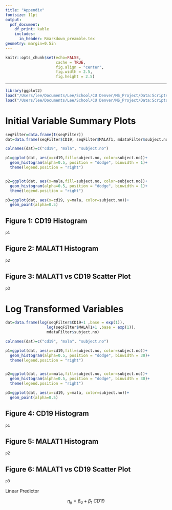 ```yaml
---
title: "Appendix"
fontsize: 11pt
output:
  pdf_document:
    df_print: kable
    includes:
      in_header: Rmarkdown_preamble.tex
geometry: margin=0.5in
---
```


<!------------------------------------------------------------------------------>
<!--  ####  KNITR Setup & Script Information   #### -->
<!------------------------------------------------------------------------------>

<!--  ####  KNITR Specs   #### -->
```r
knitr::opts_chunk$set(echo=FALSE, 
                      cache = TRUE, 
                      fig.align = "center",
                      fig.width = 2.5,
                      fig.height = 2.5)
```
***
```r
library(ggplot2)
load("/Users/lee/Documents/Lee/School/CU Denver/MS_Project/Data:Scripts/FinalData/FilteredMergedData/Rdata/seqFilter.RData")
load("/Users/lee/Documents/Lee/School/CU Denver/MS_Project/Data:Scripts/FinalData/FilteredMergedData/Rdata/mdataFilter.RData")
```




# Initial Variable Summary Plots

```r
seqFilter=data.frame(t(seqFilter))
dat=data.frame(seqFilter$CD19, seqFilter$MALAT1, mdataFilter$subject.no)

colnames(dat)=c("cd19", "mala", "subject.no")

p1=ggplot(dat, aes(x=cd19,fill=subject.no, color=subject.no))+
  geom_histogram(alpha=0.5, position = "dodge", binwidth = 1)+
  theme(legend.position = "right")


p2=ggplot(dat, aes(x=mala,fill=subject.no, color=subject.no))+
  geom_histogram(alpha=0.5, position = "dodge", binwidth = 1)+
  theme(legend.position = "right")

p3=ggplot(dat, aes(x=cd19, y=mala, color=subject.no))+
  geom_point(alpha=0.5)
```

## Figure 1: CD19 Histogram
```r
p1
```

## Figure 2: MALAT1 Histogram
```r
p2
```

## Figure 3: MALAT1 vs CD19 Scatter Plot
```r
p3
```


# Log Transformed Variables
```r
dat=data.frame(log(seqFilter$CD19+1 ,base = exp(1)), 
                  log(seqFilter$MALAT1+1 ,base = exp(1)), 
                  mdataFilter$subject.no)

colnames(dat)=c("cd19", "mala", "subject.no")

p1=ggplot(dat, aes(x=cd19,fill=subject.no, color=subject.no))+
  geom_histogram(alpha=0.5, position = "dodge", binwidth = 30)+
  theme(legend.position = "right")


p2=ggplot(dat, aes(x=mala,fill=subject.no, color=subject.no))+
  geom_histogram(alpha=0.5, position = "dodge", binwidth = 30)+
  theme(legend.position = "right")

p3=ggplot(dat, aes(x=cd19, y=mala, color=subject.no))+
  geom_point(alpha=0.5)
```

## Figure 4: CD19 Histogram
```r
p1
```

## Figure 5: MALAT1 Histogram
```r
p2
```

## Figure 6: MALAT1 vs CD19 Scatter Plot
```r
p3
```

 Linear Predictor
 
 $$\eta_{ij}= \beta_{0} + \beta_{1} \ CD19$$